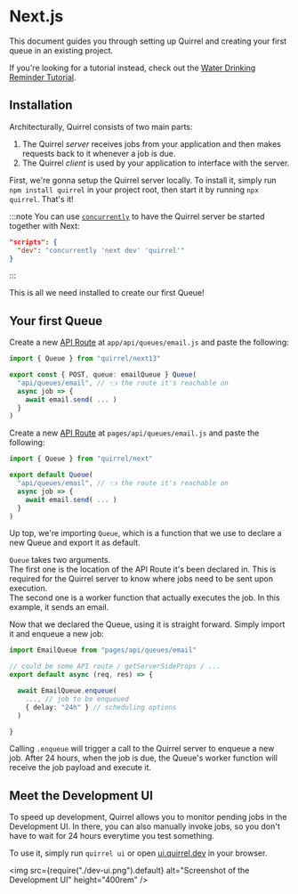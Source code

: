 
# Next.js

This document guides you through setting up Quirrel and creating your first queue in an existing project.

If you're looking for a tutorial instead, check out the [Water Drinking Reminder Tutorial](https://dev.to/quirrel/building-a-water-drinking-reminder-with-next-js-and-quirrel-1ckj).

## Installation

Architecturally, Quirrel consists of two main parts:

1. The Quirrel _server_ receives jobs from your application and then makes requests back to it whenever a job is due.
2. The Quirrel _client_ is used by your application to interface with the server.

First, we're gonna setup the Quirrel server locally.
To install it, simply run `npm install quirrel` in your project root,
then start it by running `npx quirrel`.
That's it!

:::note
You can use [`concurrently`](https://github.com/kimmobrunfeldt/concurrently)
to have the Quirrel server be started together with Next:

```json
"scripts": {
  "dev": "concurrently 'next dev' 'quirrel'"
}
```

:::

This is all we need installed to create our first Queue!

## Your first Queue

<Tabs>
<TabItem value="app" label="App Router">

Create a new [API Route](https://nextjs.org/docs/app/building-your-application/routing/router-handlers) at `app/api/queues/email.js` and paste the following:

```typescript title="app/api/queues/email/route.ts"
import { Queue } from "quirrel/next13"

export const { POST, queue: emailQueue } Queue(
  "api/queues/email", // 👈 the route it's reachable on
  async job => {
    await email.send( ... )
  }
)
```

</TabItem>
<TabItem value="page" label="Pages Router">

Create a new [API Route](https://nextjs.org/docs/api-routes/introduction) at `pages/api/queues/email.js` and paste the following:

```typescript title="pages/api/queues/email.ts"
import { Queue } from "quirrel/next"

export default Queue(
  "api/queues/email", // 👈 the route it's reachable on
  async job => {
    await email.send( ... )
  }
)
```

</TabItem>
</Tabs>

Up top, we're importing `Queue`, which is a function that we use to declare a new Queue and export it as default.

`Queue` takes two arguments.  
The first one is the location of the API Route it's been declared in.
This is required for the Quirrel server to know where jobs need to be sent upon execution.  
The second one is a worker function that actually executes the job.
In this example, it sends an email.

Now that we declared the Queue, using it is straight forward.
Simply import it and enqueue a new job:

```ts {6-9}
import EmailQueue from "pages/api/queues/email"

// could be some API route / getServerSideProps / ...
export default async (req, res) => {

  await EmailQueue.enqueue(
    ..., // job to be enqueued
    { delay: "24h" } // scheduling options
  )

}
```

Calling `.enqueue` will trigger a call to the Quirrel server to enqueue a new job.
After 24 hours, when the job is due, the Queue's worker function will receive the job payload and execute it.

## Meet the Development UI

To speed up development, Quirrel allows you to monitor pending jobs in the Development UI.
In there, you can also manually invoke jobs, so you don't have to wait for 24 hours everytime you test something.

To use it, simply run `quirrel ui` or open [ui.quirrel.dev](https://ui.quirrel.dev) in your browser.

<img
  src={require("./dev-ui.png").default}
  alt="Screenshot of the Development UI"
  height="400rem"
/>
